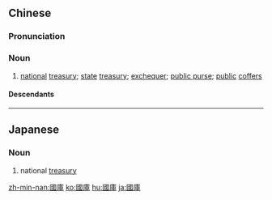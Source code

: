 ==Chinese==
{{zh-forms|s=国库}}

===Pronunciation===
{{zh-pron
|m=guókù
|c=gwok3 fu3
|mn=kok-khò͘
|cat=n
}}

===Noun===
{{zh-noun}}

# [[national]] [[treasury]]; [[state]] [[treasury]]; [[exchequer]]; [[public purse]]; [[public]] [[coffers]]

====Descendants====
{{CJKV||s=国庫|こっこ|국고|quốc khố}}

----

==Japanese==
{{ja-kanjitab|こく|k1=こっ|こ|yomi=o}}

===Noun===
{{ja-noun|こっこ|shin=国庫}}

# national [[treasury]]

[[zh-min-nan:國庫]]
[[ko:國庫]]
[[hu:國庫]]
[[ja:國庫]]